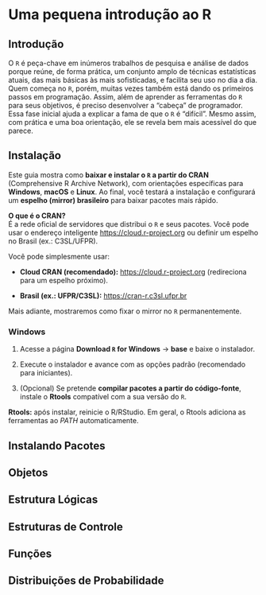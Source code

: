 # Uma pequena introdução ao R


## Introdução {.unnumbered}

O `R` é peça-chave em inúmeros trabalhos de pesquisa e análise de dados porque reúne, de forma prática, um conjunto amplo de técnicas estatísticas atuais, das mais básicas às mais sofisticadas, e facilita seu uso no dia a dia. Quem começa no `R`, porém, muitas vezes também está dando os primeiros passos em programação. Assim, além de aprender as ferramentas do `R` para seus objetivos, é preciso desenvolver a “cabeça” de programador. Essa fase inicial ajuda a explicar a fama de que o `R` é “difícil”. Mesmo assim, com prática e uma boa orientação, ele se revela bem mais acessível do que parece.

## Instalação {.unnumbered}

Este guia mostra como **baixar e instalar o `R` a partir do CRAN** (Comprehensive R Archive Network), com orientações específicas para **Windows**, **macOS** e **Linux**. Ao final, você testará a instalação e configurará um **espelho (mirror) brasileiro** para baixar pacotes mais rápido.

::: callout-note
**O que é o CRAN?**  
É a rede oficial de servidores que distribui o `R` e seus pacotes. Você pode usar o endereço inteligente [https://cloud.r-project.org](https://cloud.r-project.org) ou definir um espelho no Brasil (ex.: C3SL/UFPR).
:::


Você pode simplesmente usar:

- **Cloud CRAN (recomendado):** [https://cloud.r-project.org](https://cloud.r-project.org) (redireciona para um espelho próximo).

- **Brasil (ex.: UFPR/C3SL):** [https://cran-r.c3sl.ufpr.br](https://cran-r.c3sl.ufpr.br)

Mais adiante, mostraremos como fixar o mirror no `R` permanentemente.

### Windows {.unnumbered}

1. Acesse a página **Download `R` for Windows** → **base** e baixe o instalador.

2. Execute o instalador e avance com as opções padrão (recomendado para iniciantes).

3. (Opcional) Se pretende **compilar pacotes a partir do código-fonte**, instale o **Rtools** compatível com a sua versão do `R`.

::: callout-tip
**Rtools:** após instalar, reinicie o R/RStudio. Em geral, o Rtools adiciona as ferramentas ao *PATH* automaticamente.
:::

## Instalando Pacotes {.unnumbered}

## Objetos {.unnumbered}

## Estrutura Lógicas {.unnumbered}

## Estruturas de Controle {.unnumbered}

## Funções {.unnumbered}

## Distribuições de Probabilidade {.unnumbered}




